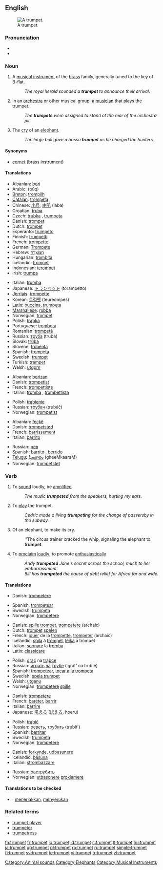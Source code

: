 {{wikipedia}}
==English==
[[Image:Trumpet.jpg|thumb|right|A trumpet.]]

===Pronunciation===
* {{IPA|/ˈtrʌmpət/}}
* {{SAMPA|/"trVmp@t/}}

===Noun===
{{en-noun}}

# A [[musical instrument]] of the [[brass]] family, generally tuned to the key of B-flat.
#: ''The royal herald sounded a '''trumpet''' to announce their arrival.''
# In an [[orchestra]] or other musical group, a [[musician]] that plays the trumpet.
#: ''The '''trumpets''' were assigned to stand at the rear of the orchestra pit.''
# The [[cry]] of an [[elephant]].
#: ''The large bull gave a basso '''trumpet''' as he charged the hunters.''

====Synonyms====
* [[cornet]] (brass instrument)

====Translations====
{{trans-top|brass instrument}}
* Albanian: [[bori]]
* Arabic: {{ARchar|[[بوق]]}} (būq)
* [[Breton]]: [[trompilh]]
* [[Catalan]]: [[trompeta]] {{f}}
* Chinese: [[小号]], [[喇叭]] (laba)
* Croatian: [[truba]] {{f}}
* Czech: [[trubka]] {{f}}, [[trumpeta]] {{f}}
* Danish: [[trompet]] {{c}}
* Dutch: [[trompet]] {{f}}
* Esperanto: [[trumpeto]]
* Finnish: [[trumpetti]]
* French: [[trompette]] {{f}}
* German: [[Trompete]] {{f}}
* Hebrew: [[חצוצרה|חֲצוֹצְרָה]] {{f}}
* Hungarian: [[trombita]]
* Icelandic: [[trompet]] {{m}}
* Indonesian: [[terompet]]
* Irish: [[trumpa]] {{m}}
{{trans-mid}}
* Italian: [[tromba]] {{f}}
* Japanese: [[トランペット]] (torampetto)
* [[Jèrriais]]: [[trompette]] {{f}}
* Korean: [[트럼펫]] (teureompes)
* Latin: [[buccina]], [[trumpeta]]
* [[Marshallese]]: [[robba]]
* Norwegian: [[trompet]] {{m}}
* Polish: [[trąbka]] {{f}}
* Portuguese: [[trombeta]]
* Romanian: [[trompetă]] {{f}}
* Russian: [[труба]] (trubá) {{f}}
* Slovak: [[trúba]] {{f}}
* Slovene: [[trobenta]] {{f}}
* Spanish: [[trompeta]] {{f}}
* Swedish: [[#Swedish|trumpet]] {{c}}
* Turkish: [[trampet]]
* Welsh: [[utgorn]] {{m}}
{{trans-bottom}}

{{trans-top|musician playing a trumpet}}
* Albanian: [[borizan]]
* Danish: [[trompetist]]
* French: [[trompettiste]]
* Italian: [[tromba]] {{f}}, [[trombettista]] {{m}}
{{trans-mid}}
* Polish: [[trąbienie]] {{n}}
* Russian: [[трубач]] (trubáč) {{m}}
* Norwegian: [[trompetist]] {{m}}
{{trans-bottom}}

{{trans-top|elephant noise}}
* Albanian: [[feçkë]]
* Danish: [[trompetstød]]
* French: [[barrissement]]
* Italian: [[barrito]] {{m}}
{{trans-mid}}
* Russian: [[рев]] {{m}}
* Spanish: [[barrito]] {{m}}, [[berrido]] {{m}}
* [[Telugu]]: [[ఘీంకారం]] (gheeMkaaraM)
* Norwegian: [[trompetstøt]] {{n}}
{{trans-bottom}}

===Verb===
{{en-verb}}

# {{intransitive}} To [[sound]] loudly, be [[amplified]]
#: ''The music '''trumpeted''' from the speakers, hurting my ears.''
# {{intransitive}} To [[play]] the trumpet.
#: ''Cedric made a living '''trumpeting''' for the change of passersby in the subway.''
# {{intransitive}} Of an elephant, to make its cry.
#: ''The circus trainer cracked the whip, signaling the elephant to '''trumpet'''.
# {{transitive}} To [[proclaim]] [[loudly]]; to promote [[enthusiastic]]ally
#: ''Andy '''trumpeted''' Jane's secret across the school, much to her embarrassment.''
#: ''Bill has '''trumpeted''' the cause of debt relief for Africa far and wide.''

====Translations====
{{trans-top|sound loudly}}
* Danish: [[trompetere]]
{{trans-mid}}
* Spanish: [[trompetear]]
* Swedish: [[trumpeta]]
* Norwegian: [[trompetere]]
{{trans-bottom}}

{{trans-top|play the instrument}}
* Danish: [[spille]] [[trompet]], [[trompetere]] (archaic)
* Dutch: [[trompet]] [[spelen]]
* French: [[jouer]] de la [[trompette]], [[trompeter]] (archaic)
* Icelandic: [[spila]] á [[trompet]], [[leika]] á trompet
* Italian: [[suonare]] la [[tromba]]
* Latin: [[classicare]]
{{trans-mid}}
* Polish: [[grać]] na [[trąbka|trąbce]]
* Russian: [[играть]] [[на]] [[труба|трубе]] (igrát' na trub'é)
* Spanish: [[trompetear]], [[tocar a la trompeta]]
* Swedish: [[spela trumpet]]
* Welsh: [[utganu]]
* Norwegian: [[trompetere]] [[spille]]
{{trans-bottom}}

{{trans-top|make an elephant call}}
* Danish: [[trompetere]]
* French: [[baréter]], [[barrir]]
* Italian: [[barrire]]
* Japanese: [[吼える]] ([[ほえる]], hoeru)
{{trans-mid}}
* Polish: [[trąbić]]
* Russian: [[реветь]], [[трубить]] (trubít')
* Spanish: [[barritar]]
* Swedish: [[trumpeta]]
* Norwegian: [[trompetere]]
{{trans-bottom}}

{{trans-top|proclaim loudly}}
* Danish: [[forkynde]], [[udbasunere]]
* Icelandic: [[básúna]]
* Italian: [[strombazzare]]
{{trans-mid}}
* Russian: [[раструбить]]
* Norwegian: [[utbasonere]] [[proklamere]]
{{trans-bottom}}

====Translations to be checked====
{{checktrans}}
* {{ttbc|Indonesian}}: [[teriak|meneriakkan]], [[seru|menyerukan]]

===Related terms===
* [[trumpet player]]
* [[trumpeter]]
* [[trumpetress]]

[[Category:Animal sounds]]
[[Category:Elephants]]
[[Category:Musical instruments]]

[[fa:trumpet]]
[[fr:trumpet]]
[[io:trumpet]]
[[id:trumpet]]
[[it:trumpet]]
[[lt:trumpet]]
[[hu:trumpet]]
[[ja:trumpet]]
[[ug:trumpet]]
[[pl:trumpet]]
[[ro:trumpet]]
[[ru:trumpet]]
[[simple:trumpet]]
[[fi:trumpet]]
[[sv:trumpet]]
[[te:trumpet]]
[[vi:trumpet]]
[[tr:trumpet]]
[[zh:trumpet]]